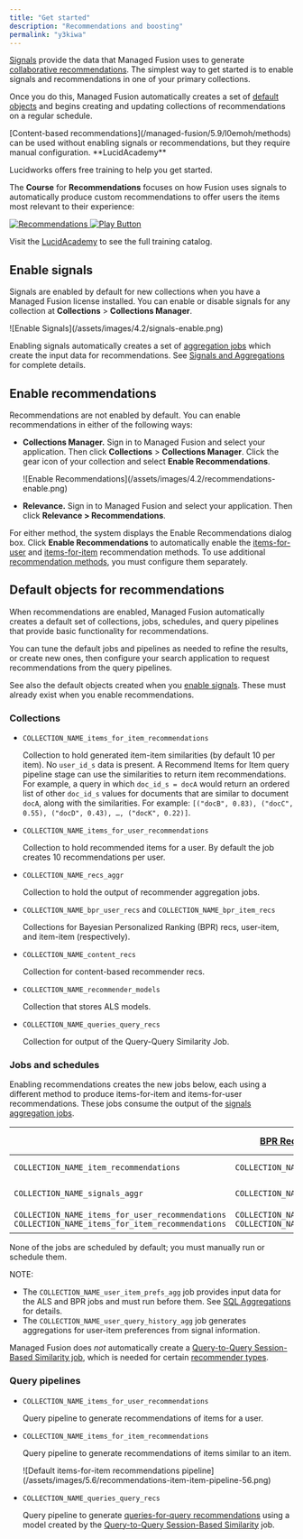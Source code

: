 ```yaml
---
title: "Get started"
description: "Recommendations and boosting"
permalink: "y3kiwa"
---
```


[Signals](/managed-fusion/5.9/ws4w2h/signals) provide the data that Managed Fusion uses to generate [collaborative recommendations](/managed-fusion/5.9/l0emoh/methods). The simplest way to get started is to enable signals and recommendations in one of your primary collections.

Once you do this, Managed Fusion automatically creates a set of [default objects](#objects) and begins creating and updating collections of recommendations on a regular schedule.

<Tip>
[Content-based recommendations](/managed-fusion/5.9/l0emoh/methods) can be used without enabling signals or recommendations, but they require manual configuration.
</Tip>

<Note>
**LucidAcademy**

Lucidworks offers free training to help you get started.

The **Course** for **Recommendations** focuses on how Fusion uses signals to automatically produce custom recommendations to offer users the items most relevant to their experience:

<Frame>
  <a href="https://academy.lucidworks.com/recommendations-course" target="_blank">
    <div class="note-image-wrapper">
      <img noZoom src="/assets/images/training-covers/recommendations-course.png" alt="Recommendations" class="note-image" />
      <img noZoom src="/images/play-btn.svg" alt="Play Button" class="note-image-overlay" />
    </div>
  </a>
</Frame>


Visit the [LucidAcademy](https://academy.lucidworks.com) to see the full training catalog.

</Note>

## Enable signals

Signals are enabled by default for new collections when you have a Managed Fusion license installed. You can enable or disable signals for any collection at **Collections** > **Collections Manager**.

<Frame>![Enable Signals](/assets/images/4.2/signals-enable.png)</Frame>

Enabling signals automatically creates a set of [aggregation jobs](/managed-fusion/5.9/wuhhmm/built-in-sql-aggregation-job) which create the input data for recommendations. See [Signals and Aggregations](/managed-fusion/5.9/ws4w2h/signals) for complete details.

## Enable recommendations

Recommendations are not enabled by default. You can enable recommendations in either of the following ways:

* **Collections Manager.** Sign in to Managed Fusion and select your application. Then click **Collections** > **Collections Manager**. Click the gear icon of your collection and select **Enable Recommendations**.

  <Frame>![Enable Recommendations](/assets/images/4.2/recommendations-enable.png)</Frame>
* **Relevance.** Sign in to Managed Fusion and select your application. Then click **Relevance > Recommendations**.

For either method, the system displays the Enable Recommendations dialog box. Click **Enable Recommendations** to automatically enable the [items-for-user](/managed-fusion/5.9/l0emoh/methods#items-for-user) and [items-for-item](/managed-fusion/5.9/l0emoh/methods#items-for-item) recommendation methods. To use additional [recommendation methods](/managed-fusion/5.9/l0emoh/methods), you must configure them separately.

## Default objects for recommendations

When recommendations are enabled, Managed Fusion automatically creates a default set of collections, jobs, schedules, and query pipelines that provide basic functionality for recommendations.

You can tune the default jobs and pipelines as needed to refine the results, or create new ones, then configure your search application to request recommendations from the query pipelines.

See also the default objects created when you [enable signals](/managed-fusion/5.9/ws4w2h/signals#enabling). These must already exist when you enable recommendations.

### Collections

* `COLLECTION_NAME_items_for_item_recommendations`

  Collection to hold generated item-item similarities (by default 10 per item). No `user_id_s` data is present. A Recommend Items for Item query pipeline stage can use the similarities to return item recommendations. For example, a query in which `doc_id_s = docA` would return an ordered list of other `doc_id_s` values for documents that are similar to document `docA`, along with the similarities. For example: `[("docB", 0.83), ("docC", 0.55), ("docD", 0.43), …​, ("docK", 0.22)]`.
* `COLLECTION_NAME_items_for_user_recommendations`

  Collection to hold recommended items for a user. By default the job creates 10 recommendations per user.
* `COLLECTION_NAME_recs_aggr`

  Collection to hold the output of recommender aggregation jobs.
* `COLLECTION_NAME_bpr_user_recs` and `COLLECTION_NAME_bpr_item_recs`

  Collections for Bayesian Personalized Ranking (BPR) recs, user-item, and item-item (respectively).
* `COLLECTION_NAME_content_recs`

  Collection for content-based recommender recs.
* `COLLECTION_NAME_recommender_models`

  Collection that stores ALS models.
* `COLLECTION_NAME_queries_query_recs`

  Collection for output of the Query-Query Similarity Job.

### Jobs and schedules

Enabling recommendations creates the new jobs below, each using a different method to produce items-for-item and items-for-user recommendations. These jobs consume the output of the [signals aggregation jobs](/managed-fusion/5.9/wuhhmm/built-in-sql-aggregation-jobs).

|  | [BPR Recommender](/managed-fusion/5.9/ec8fkn/bpr-recommender-jobs) | [Content-Based Recommender](/managed-fusion/5.9/g02utf/content-based-recommender-jobs-experimental) | [Query-to-Query Session-Based Similarity](/managed-fusion/5.9/6e6pkd/query-to-query-session-based-similarity-jobs-experimental) | Default job name |
| --- | --- | --- | --- | --- |
| `COLLECTION_NAME_item_recommendations` | `COLLECTION_NAME_bpr_item_recs` | `COLLECTION_NAME_content_recs` | `COLLECTION_NAME_query_recs` | Default input collection |
| `COLLECTION_NAME_signals_aggr` | `COLLECTION_NAME_signals_aggr` | `COLLECTION_NAME` | `COLLECTION_NAME_signals` | Default output collections |
| `COLLECTION_NAME_items_for_user_recommendations` `COLLECTION_NAME_items_for_item_recommendations` | `COLLECTION_NAME_bpr_user_recs` `COLLECTION_NAME_bpr_item_recs` | `COLLECTION_NAME_content_recs` | `COLLECTION_NAME_queries_query_recs` | Recommendation type |

None of the jobs are scheduled by default; you must manually run or schedule them.

NOTE:

* The `COLLECTION_NAME_user_item_prefs_agg` job provides input data for the ALS and BPR jobs and must run before them. See [SQL Aggregations](/managed-fusion/5.9/wuhhmm/sql-aggregation-jobs#prefs) for details.
* The `COLLECTION_NAME_user_query_history_agg` job generates aggregations for user-item preferences from signal information.

Managed Fusion does *not* automatically create a [Query-to-Query Session-Based Similarity job](/managed-fusion/5.9/6e6pkd/query-to-query-session-based-similarity-jobs), which is needed for certain [recommender types](/managed-fusion/5.9/l0emoh/methods#content-based-vs-collaborative-recommendations).

### Query pipelines

* `COLLECTION_NAME_items_for_user_recommendations`

  Query pipeline to generate recommendations of items for a user.
* `COLLECTION_NAME_items_for_item_recommendations`

  Query pipeline to generate recommendations of items similar to an item.

  <Frame>![Default items-for-item recommendations pipeline](/assets/images/5.6/recommendations-item-item-pipeline-56.png)</Frame>
* `COLLECTION_NAME_queries_query_recs`

  Query pipeline to generate [queries-for-query recommendations](/managed-fusion/5.9/1wcxk7/queries-for-query-recommendations) using a model created by the [Query-to-Query Session-Based Similarity](/managed-fusion/5.9/6e6pkd/query-to-query-session-based-similarity-jobs-experimental) job.
